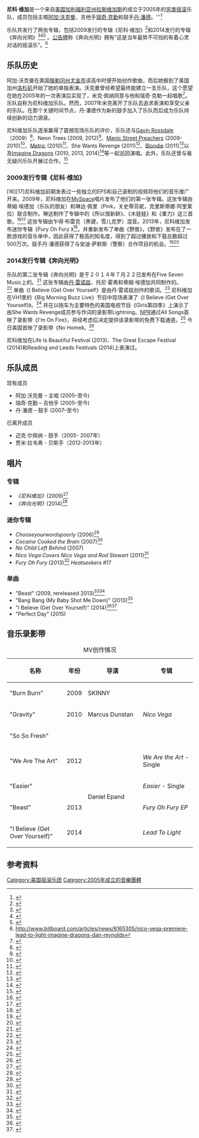 '''尼科·维加'''是一个来自[[美国|美国]][[加利福利亚州|加利福利亚州]][[拉斯维加斯|拉斯维加斯]]的成立于2005年的[[另类摇滚|另类摇滚]]乐队，成员包括主唱[[阿加·沃克曼|阿加·沃克曼]]、吉他手[[瑞奇·克勤|瑞奇·克勤]]和鼓手[[丹·潘德|丹·潘德]]。'''<ref>{{Cite web|url=http://thelabmagazine.com/2010/07/10/nico-vega/|title=Nico Vega|accessdate=2014-05-14|date=2010-07-10|publisher=The Lab Magazine|archive-date=2013-10-16|archive-url=https://web.archive.org/web/20131016094950/http://thelabmagazine.com/2010/07/10/nico-vega/|dead-url=yes}}</ref>

乐队共发行了两张专辑，包括2009发行的专辑《尼科·维加》<ref name="apple1">{{Cite web|url=https://itunes.apple.com/us/album/nico-vega/id624682271|title=iTunes - Music - Nico Vega by Nico Vega|accessdate=2014-07-23|date=2009-02-03|publisher=Itunes.apple.com|archive-date=2015-01-22|archive-url=https://web.archive.org/web/20150122075150/https://itunes.apple.com/us/album/nico-vega/id624682271|dead-url=no}}</ref>和2014发行的专辑《奔向光明》<ref name="apple2">{{Cite web|url=https://itunes.apple.com/us/album/lead-to-light/id897595442|title=iTunes - Music - Lead To Light by Nico Vega|accessdate=2014-07-23|date=2014-07-15|publisher=Itunes.apple.com|archive-date=2014-12-24|archive-url=https://web.archive.org/web/20141224021959/https://itunes.apple.com/us/album/lead-to-light/id897595442|dead-url=no}}</ref><ref name="billboard.com">{{Cite web |url=http://www.billboard.com/articles/news/6165305/nico-vega-premiere-lead-to-light-imagine-dragons-dan-reynolds |title=存档副本 |accessdate=2016-07-30 |archive-date=2014-07-20 |archive-url=https://web.archive.org/web/20140720213309/http://www.billboard.com/articles/news/6165305/nico-vega-premiere-lead-to-light-imagine-dragons-dan-reynolds |dead-url=no }}</ref><ref>{{Cite web |url=http://www.mtv.com/news/1878210/nico-vega-lead-to-light/ |title=存档副本 |accessdate=2016-07-30 |archive-date=2014-09-18 |archive-url=https://web.archive.org/web/20140918210107/http://www.mtv.com/news/1878210/nico-vega-lead-to-light/ |dead-url=no }}</ref> 。[[公告牌|公告牌]]称《奔向光明》拥有“这是当年最势不可挡的有着心灵对话的摇滚乐”。<ref name="billboard.com">http://www.billboard.com/articles/news/6165305/nico-vega-premiere-lead-to-light-imagine-dragons-dan-reynolds</ref>

== 乐队历史 ==
阿加·沃克曼在美国[[俄勒冈州|俄勒冈州]][[尤金市|尤金市]]读高中时便开始创作歌曲，而后她搬到了美国加州[[洛杉矶|洛杉矶]]开始了她的单独表演。沃克曼曾经希望最终能建立一支乐队，这个愿望在她在2005年的一次表演后实现了，米克·佩纳同意与他和瑞奇·克勒一起唱歌<ref>{{Cite web|url=http://www.utsandiego.com/news/2014/Feb/13/nico-vega-imagine-dragons-san-diego/|title=Nico Vega aiming for wider reach|accessdate=2014-05-14|date=2014-02-13|last=Matthews|first=Edward|publisher=UTSanDiego.com|deadurl=yes|archiveurl=https://web.archive.org/web/20140224224213/http://www.utsandiego.com/news/2014/Feb/13/nico-vega-imagine-dragons-san-diego/|archivedate=2014-02-24}}</ref>。乐队自称为尼科维加乐队。然而，2007年米克离开了乐队去追求表演和享受父亲的乐队。在那个关键时间节点，丹·潘德作为新的鼓手加入了乐队而后成为乐队持续创新的动力源泉。

尼科维加乐队逐渐赢得了震撼现场乐队的评价，乐队还与[[Gavin_Rossdale|Gavin Rossdale]]（2009）<ref>{{Cite web|url=http://racketmag.com/music/nico-vega-and-gavin-rossdale-hob-anaheim-show-review/|title=Nico Vega and Gavin Rossdale – HOB Anaheim – Show Review | Racket Magazine|accessdate=2014-05-14|date=2009-06-16|publisher=Racketmag.com|archive-date=2014-03-07|archive-url=https://web.archive.org/web/20140307224905/http://racketmag.com/music/nico-vega-and-gavin-rossdale-hob-anaheim-show-review/|dead-url=yes}}</ref>、Neon Trees (2009, 2012)<ref>{{Cite web|url=http://www.boiseweekly.com/Cobweb/archives/2012/06/09/neon-trees-show-boise-love-and-affection|title=Neon Trees Show Boise Love and Affection | Cobweb|accessdate=2014-05-14|date=2012-06-09|last=Merrill|first=Amy|publisher=Boise Weekly|archive-url=https://web.archive.org/web/20140307223952/http://www.boiseweekly.com/Cobweb/archives/2012/06/09/neon-trees-show-boise-love-and-affection|archive-date=2014-03-07|dead-url=yes}}</ref>、[[Manic_Street_Preachers|Manic Street Preachers]] (2009-2010)<ref>{{Cite web|url=http://spinningplatters.com/2009/09/25/show-review-manic-street-preachers-and-nico-vega-at-the-fillmore-92409/|title=Show Review: Manic Street Preachers and Nico Vega at The Fillmore, 9/24/09|accessdate=2014-05-14|date=2009-09-25|publisher=Spinningplatters.com|archive-date=2014-03-07|archive-url=https://web.archive.org/web/20140307225155/http://spinningplatters.com/2009/09/25/show-review-manic-street-preachers-and-nico-vega-at-the-fillmore-92409/|dead-url=yes}}</ref>、[[Metric_(band)|Metric]] (2010)<ref>{{Cite web|url=http://www.411mania.com/music/concerts/134563|title=Music - Metric w/ Nico Vega - Hollywood Palladium, Los Angeles, CA (03.26.10)|accessdate=2014-05-14|date=|publisher=411mania.com|deadurl=yes|archiveurl=https://web.archive.org/web/20140308013915/http://www.411mania.com/music/concerts/134563|archivedate=2014-03-08}}</ref>、She Wants Revenge (2011)<ref>{{Cite web|url=http://kdhx.org/blog/2011/06/08/concert-review-she-wants-revenge-and-nico-vega-cook-at-the-firebird-tuesday-june-7/|title=Concert review: She Wants Revenge and Nico Vega cook at the Firebird, Tuesday, June 7 : KDHX Blog|accessdate=2014-05-14|date=2011-06-08|publisher=Kdhx.org|deadurl=yes|archiveurl=https://web.archive.org/web/20130828143043/http://kdhx.org/blog/2011/06/08/concert-review-she-wants-revenge-and-nico-vega-cook-at-the-firebird-tuesday-june-7/|archivedate=2013-08-28}}</ref>、[[Blondie_(band)|Blondie]] (2011)<ref>{{Cite web|url=http://www.dallasobserver.com/2011-09-29/music/blondie-nico-vega/full/|title=Blondie, Nico Vega|accessdate=2014-05-14|author=Ray Cummings|date=2011-09-29|publisher=Dallas Observer|archive-date=2014-03-07|archive-url=https://web.archive.org/web/20140307224626/http://www.dallasobserver.com/2011-09-29/music/blondie-nico-vega/full/|dead-url=no}}</ref>以及[[Imagine_Dragons|Imagine Dragons]] (2010, 2013, 2014)<ref>{{Cite web|url=http://www.heraldextra.com/entertainment/music/nico-vega-in-sync-with-imagine-dragons-at-uccu-center/article_33927efc-179e-5944-96fa-f850d32ec2fb.html|title=Nico Vega in sync with Imagine Dragons at UCCU Center : The Ticket|accessdate=2014-05-14|author=Cody Clark|date=2013-05-16|publisher=Heraldextra.com|archive-date=2014-06-14|archive-url=https://web.archive.org/web/20140614222618/http://www.heraldextra.com/entertainment/music/nico-vega-in-sync-with-imagine-dragons-at-uccu-center/article_33927efc-179e-5944-96fa-f850d32ec2fb.html|dead-url=no}}</ref>等一起巡回演唱。此外，乐队还曾与毫无疑问乐队开展过合作。<ref>{{Cite web|url=http://www.indierockreviews.com/2012/11/video-nico-vega-we-are-the-art/|title=Video: Nico Vega - "We Are The Art"|accessdate=2014-05-14|date=2011-09-27|publisher=Indie Rock Reviews|archive-url=https://web.archive.org/web/20140316065936/http://www.indierockreviews.com/2012/11/video-nico-vega-we-are-the-art/|archive-date=2014-03-16|dead-url=yes}}</ref>

=== 2009发行专辑《尼科·维加》 ===
[16][17]尼科维加前期发表过一些独立的EPS和自己录制的视频将他们的音乐推广开来。2009年，尼科维加在[[MySpace|MySpace]]唱片发布了他们的第一张专辑。这张专辑由蒂姆·埃德加（乐队的朋友）和琳达·佩里（Pink，关史蒂芬妮，克里斯蒂娜·阿奎莱拉）联合制作。琳达制作了专辑中的《所以很新鲜》、《木娃娃》和《重力》这三首歌。<ref>{{Cite web|url=http://www.gigwise.com/features/50435/ready-for-another-gear-change---nico-vega|title=Ready For Another Gear Change - Nico Vega|accessdate=2014-05-14|date=2009-04-14|publisher=Gigwise|archive-date=2014-02-24|archive-url=https://web.archive.org/web/20140224111354/http://www.gigwise.com/features/50435/ready-for-another-gear-change---nico-vega|dead-url=yes}}</ref><ref>{{Cite web|url=http://www.allmusic.com/album/nico-vega-mw0000808526/credits|title=Nico Vega - Nico Vega | Credits|accessdate=2014-05-14|date=2009-02-03|publisher=AllMusic|archive-date=2013-02-03|archive-url=https://web.archive.org/web/20130203023647/http://www.allmusic.com/album/nico-vega-mw0000808526/credits|dead-url=no}}</ref> 这张专辑由乍得·布雷克（黑键，雪儿克罗）混音。2013年，尼科维加发布迷你专辑《Fury Oh Fury 》<ref>{{Cite web|url=http://www.rollingstone.com/music/news/nico-vega-unleash-heavy-hooks-on-fury-oh-fury-ep-premiere-20130130|title=Nico Vega Unleash Heavy Hooks on 'Fury Oh Fury' EP Premiere | Music News|accessdate=2014-05-14|date=2013-01-30|publisher=Rolling Stone|archive-date=2014-02-28|archive-url=https://web.archive.org/web/20140228175224/http://www.rollingstone.com/music/news/nico-vega-unleash-heavy-hooks-on-fury-oh-fury-ep-premiere-20130130|dead-url=no}}</ref>，并重新发布了单曲《野兽》，《野兽》发布在了一款游戏的音乐单中，因此获得了极高的知名度，得到了超过播放和下载总数超过500万次。鼓手丹·潘德获得了与安迪·萨默斯（警察）合作项目的机会。<ref>{{Cite web|url=http://drumheadmag.com/news/616-nico-vega-drummer-dan-epand-checks-in.html|title=Nico Vega Drummer Dan Epand Checks In|accessdate=2014-07-23|date=2014-06-22|publisher=Drumheadmag.com|archive-url=https://web.archive.org/web/20140726114625/http://drumheadmag.com/news/616-nico-vega-drummer-dan-epand-checks-in.html|archive-date=2014-07-26|dead-url=yes}}</ref><ref>{{Cite web|url=https://www.youtube.com/watch?v=JE1k5rAgWLQ|title=Circa Zero Performs "Levitation"|accessdate=2014-07-23|date=2014-04-30|publisher=YouTube|archive-date=2014-04-30|archive-url=https://web.archive.org/web/20140430162536/http://www.youtube.com/watch?v=JE1k5rAgWLQ&gl=US&hl=en|dead-url=no}}</ref>

=== 2014发行专辑《奔向光明》 ===
乐队的第二张专辑《奔向光明》是于２０１４年７月２２日发布在Five Seven Music上的。<ref name="nicovega.com">{{Cite web|url=http://nicovega.com/press-release-nico-vega-launches-new-single-i-believe-kicks-off-tour-with-imagine-dragons/|title=PRESS RELEASE: Nico Vega Launches New Single "I Believe" Kicks Off Tour with Imagine Dragons|accessdate=2014-05-14|author=|date=2014-02-10|publisher=Nico Vega|deadurl=yes|archiveurl=https://web.archive.org/web/20170809213802/http://nicovega.com/press-release-nico-vega-launches-new-single-i-believe-kicks-off-tour-with-imagine-dragons/|archivedate=2017年8月9日|df=}}</ref> 这张专辑由[[丹·雷诺兹|丹·雷诺兹]]、托尼·霍弗和蒂姆·埃德加共同制作的。<ref>{{Cite web|url=http://www.billboard.com/articles/news/6165305/nico-vega-premiere-lead-to-light-imagine-dragons-dan-reynolds?utm_source=twitter|title=Nico Vega Premieres Hook-Filled New LP 'Lead to Light' (Listen)|accessdate=2014-07-23|date=|publisher=Billboard|archive-date=2016-01-20|archive-url=https://web.archive.org/web/20160120220343/http://www.billboard.com/articles/news/6165305/nico-vega-premiere-lead-to-light-imagine-dragons-dan-reynolds?utm_source=twitter|dead-url=no}}</ref> 单曲《I Believe (Get Over Yourself》是由丹·雷诺兹创作的歌词。<ref name="nicovega.com">{{Cite web|url=http://nicovega.com/press-release-nico-vega-launches-new-single-i-believe-kicks-off-tour-with-imagine-dragons/|title=PRESS RELEASE: Nico Vega Launches New Single "I Believe" Kicks Off Tour with Imagine Dragons|accessdate=2014-05-14|author=|date=2014-02-10|publisher=Nico Vega|deadurl=yes|archiveurl=https://web.archive.org/web/20170809213802/http://nicovega.com/press-release-nico-vega-launches-new-single-i-believe-kicks-off-tour-with-imagine-dragons/|archivedate=2017年8月9日|df=}}</ref> 尼科维加在VH1里的《Big Morning Buzz Live》节目中现场表演了《I Believe (Get Over Yourself)》。<ref>{{Cite web|url=http://www.vh1.com/video/misc/1038395/i-believe-get-over-yourself-big-morning-buzz-live.jhtml#id=1727121|title="I Believe (Get Over Yourself) (Big Morning Buzz Live)" by Nico Vega | Show Performance|accessdate=2014-05-14|author=|date=2014-05-06|publisher=VH1.com|deadurl=yes|archiveurl=https://web.archive.org/web/20140507001403/http://www.vh1.com/video/misc/1038395/i-believe-get-over-yourself-big-morning-buzz-live.jhtml#id=1727121|archivedate=2014-05-07}}</ref> 并在以拖车为主要特色的美国电视节目《Girls第四季》上演示了由She Wants Revenge成员参与作词的录影带Lightning。[[NPR|NPR]]通过All Songs首映了录影带《I'm On Fire》，并经考虑后决定提供该录影带的免费下载通道。<ref>{{Cite web|url=http://www.npr.org/blogs/allsongs/2014/05/13/312143989/new-mix-premieres-from-nico-vega-joe-henry-more|title=New Mix: Premieres From Nico Vega, Joe Henry, More : All Songs Considered|accessdate=2014-05-14|date=2014-05-10|publisher=NPR|archive-date=2014-05-14|archive-url=https://web.archive.org/web/20140514030502/http://www.npr.org/blogs/allsongs/2014/05/13/312143989/new-mix-premieres-from-nico-vega-joe-henry-more|dead-url=no}}</ref> 今日美国首映了录影带《No Home》。<ref>{{Cite web|url=http://www.usatoday.com/story/life/music/2014/07/16/song-premiere-nico-vega-opens-the-doors-to-no-home/12755975/|title=Song premiere: Nico Vega opens the doors to 'No Home'|accessdate=2014-07-23|date=2014-07-17|publisher=Usatoday.com|archive-date=2014-07-21|archive-url=https://web.archive.org/web/20140721055748/http://www.usatoday.com/story/life/music/2014/07/16/song-premiere-nico-vega-opens-the-doors-to-no-home/12755975/|dead-url=no}}</ref>

尼科维加在Life Is Beautiful Festival (2013)、The Great Escape Festival (2014)和Reading and Leeds Festivals (2014)上表演过。

== 乐队成员 ==
; 现有成员
* 阿加·沃克曼 – 主唱 (2005–至今)
* 瑞奇·克勤 – 吉他手 (2005–至今)
* 丹·潘德 – 鼓手 (2007–至今)
; 已离开成员
* 迈克·尔佩纳 - 鼓手（2005- 2007年） 
* 贾米·拉韦弗 - 贝斯手（2012-2013年）

== 唱片 ==

=== 专辑 ===
* ''《尼科维加》''(2009)<ref name="apple1">{{Cite web|url=https://itunes.apple.com/us/album/nico-vega/id624682271|title=iTunes - Music - Nico Vega by Nico Vega|accessdate=2014-07-23|date=2009-02-03|publisher=Itunes.apple.com}}</ref>
* ''《奔向光明》''(2014)<ref name="apple2">{{Cite web|url=https://itunes.apple.com/us/album/lead-to-light/id897595442|title=iTunes - Music - Lead To Light by Nico Vega|accessdate=2014-07-23|date=2014-07-15|publisher=Itunes.apple.com}}</ref> 

=== 迷你专辑 ===
* ''Chooseyourwordspoorly'' (2006)<ref>{{Cite web|url=https://itunes.apple.com/us/album/chooseyourwordspoorly/id148216460|title=iTunes - Music - chooseyourwordspoorly by Nico Vega|accessdate=2014-07-23|date=2006-04-03|publisher=Itunes.apple.com|archive-date=2015-01-22|archive-url=https://web.archive.org/web/20150122082952/https://itunes.apple.com/us/album/chooseyourwordspoorly/id148216460|dead-url=no}}</ref>
* ''Cocaine Cooked the Brain'' (2007)<ref>{{Cite web|url=https://itunes.apple.com/us/album/cocaine-cooked-the-brain/id259174098|title=iTunes - Music - Cocaine Cooked the Brain by Nico Vega|accessdate=2014-07-23|date=2007-07-31|publisher=Itunes.apple.com|archive-date=2015-01-22|archive-url=https://web.archive.org/web/20150122082656/https://itunes.apple.com/us/album/cocaine-cooked-the-brain/id259174098|dead-url=no}}</ref>
* ''No Child Left Behind'' (2007)
* ''Nico Vega Covers Nico Vega and Rod Stewart'' (2011)<ref>{{Cite web|url=https://itunes.apple.com/us/album/nico-vega-covers-nico-vega/id416842236|title=iTunes - Music - Nico Vega Covers Nico Vega & Rod Stewart - EP by Nico Vega|accessdate=2014-07-23|date=2011-01-24|publisher=Itunes.apple.com|archive-date=2015-01-22|archive-url=https://web.archive.org/web/20150122082645/https://itunes.apple.com/us/album/nico-vega-covers-nico-vega/id416842236|dead-url=no}}</ref>
* ''Fury Oh Fury'' (2013)<ref>{{Cite web|url=https://itunes.apple.com/us/album/fury-oh-fury-ep/id596938064|title=iTunes - Music - Fury Oh Fury EP by Nico Vega|accessdate=2014-07-23|date=2013-02-05|publisher=Itunes.apple.com|archive-date=2013-06-25|archive-url=https://web.archive.org/web/20130625013317/https://itunes.apple.com/us/album/fury-oh-fury-ep/id596938064|dead-url=no}}</ref> ''Heatseekers'' #17

=== 单曲 ===
* "Beast" (2009, rereleased 2013)<ref>{{Cite web|url=https://www.youtube.com/watch?v=k7OYLVznNvQ|title=Nico Vega - Beast|accessdate=2014-07-23|date=2013-02-06|publisher=YouTube|archive-date=2014-05-31|archive-url=https://web.archive.org/web/20140531130129/http://www.youtube.com/watch?v=k7OYLVznNvQ|dead-url=no}}</ref><ref>{{Cite web|url=https://itunes.apple.com/us/album/beast-extended-version-single/id669533527|title=iTunes - Music - Beast (Extended Version) - Single by Nico Vega|accessdate=2014-07-23|date=2013-07-09|publisher=Itunes.apple.com|archive-date=2015-01-22|archive-url=https://web.archive.org/web/20150122072020/https://itunes.apple.com/us/album/beast-extended-version-single/id669533527|dead-url=no}}</ref>
* "Bang Bang (My Baby Shot Me Down)" (2013)<ref>{{Cite web|url=https://itunes.apple.com/us/album/bang-bang-my-baby-shot-me/id717426752|title=iTunes - Music - Bang Bang (My Baby Shot Me Down) - Single by Nico Vega|accessdate=2014-07-23|date=2013-10-08|publisher=Itunes.apple.com|archive-date=2014-10-26|archive-url=https://web.archive.org/web/20141026052002/https://itunes.apple.com/us/album/bang-bang-my-baby-shot-me/id717426752|dead-url=no}}</ref>
* "I Believe (Get Over Yourself)" (2014)<ref>{{Cite web|url=https://www.youtube.com/watch?v=399zTE6FwtY|title=Nico Vega - I Believe (Get Over Yourself)|accessdate=2014-07-19|author=|date=2014-06-19|publisher=YouTube|archive-date=2014-06-28|archive-url=https://web.archive.org/web/20140628042919/http://www.youtube.com/watch?v=399zTE6FwtY|dead-url=no}}</ref><ref>{{Cite web|url=https://itunes.apple.com/us/album/i-believe-get-over-yourself/id824282049|title=iTunes - Music - I Believe (Get Over Yourself) - Single by Nico Vega|accessdate=2014-07-23|date=2014-02-25|publisher=Itunes.apple.com|archive-date=2014-11-05|archive-url=https://web.archive.org/web/20141105061214/https://itunes.apple.com/us/album/i-believe-get-over-yourself/id824282049|dead-url=no}}</ref>
* "Perfect Day" (2015)

== 音乐录影带 ==
{| class="wikitable plainrowheaders" style="text-align: center; margin-bottom: 10px;"
|+ MV创作情况
! scope="col" style="width:11em;" | 名称
! scope="col" | 年份
! scope="col" style="width:11em;" | 导演
! scope="col" style="width:11em;" | 专辑
|-
! scope="row" | "Burn Burn"
| 2009
| SKINNY
| rowspan="3" | ''Nico Vega''
|-
! scope="row" | "Gravity"
| 2010
| Marcus Dunstan
|-
! scope="row" | "So So Fresh"
| rowspan="3" | 2012
|-
! scope="row" | "We Are The Art"
| rowspan="4" | Daniel Epand
|''We Are the Art'' - Single
|-
! scope="row" | "Easier"
|''Easier'' - Single
|-
! scope="row" | "Beast"
| 2013
|''Fury Oh Fury EP''
|-
! scope="row" | "I Believe (Get Over Yourself)"
| 2014
|''Lead To Light''
|}

== 参考资料 ==
{{Reflist|colwidth=30em}}
[[Category:美国摇滚乐团|Category:美国摇滚乐团]]
[[Category:2005年成立的音樂團體|Category:2005年成立的音樂團體]]